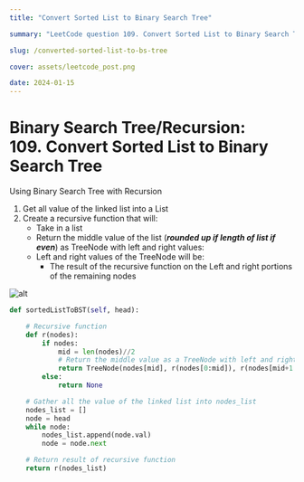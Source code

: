 ```yaml
---
title: "Convert Sorted List to Binary Search Tree"

summary: "LeetCode question 109. Convert Sorted List to Binary Search Tree"

slug: /converted-sorted-list-to-bs-tree

cover: assets/leetcode_post.png

date: 2024-01-15
---
```

# Binary Search Tree/Recursion: 109. Convert Sorted List to Binary Search Tree

Using Binary Search Tree with Recursion

1. Get all value of the linked list into a List
2. Create a recursive function that will:
    - Take in a list
    - Return the middle value of the list (***rounded up if length of list if even***) as TreeNode with left and right values:
    - Left and right values of the TreeNode will be:
        - The result of the recursive function on the Left and right portions of the remaining nodes

![alt](assets/leetcode-109-diagram.jpg)

```python
def sortedListToBST(self, head):

    # Recursive function
    def r(nodes):
        if nodes:
            mid = len(nodes)//2
            # Return the middle value as a TreeNode with left and right values as the result of the recursive fucntion on the remaining left and right portions
            return TreeNode(nodes[mid], r(nodes[0:mid]), r(nodes[mid+1:]))
        else:
            return None

    # Gather all the value of the linked list into nodes_list
    nodes_list = []
    node = head
    while node:
        nodes_list.append(node.val)
        node = node.next

    # Return result of recursive function
    return r(nodes_list)
```